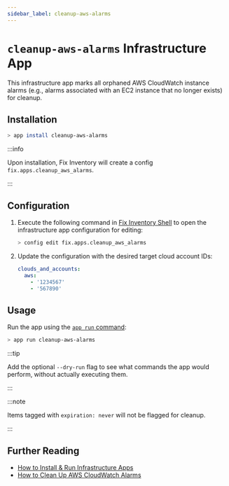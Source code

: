 ```yaml
---
sidebar_label: cleanup-aws-alarms
---
```


# `cleanup-aws-alarms` Infrastructure App

This infrastructure app marks all orphaned AWS CloudWatch instance alarms (e.g., alarms associated with an EC2 instance that no longer exists) for cleanup.

## Installation

```bash
> app install cleanup-aws-alarms
```

:::info

Upon installation, Fix Inventory will create a config `fix.apps.cleanup_aws_alarms`.

:::

## Configuration

1. Execute the following command in [Fix Inventory Shell](../components/shell.mdx) to open the infrastructure app configuration for editing:

   ```bash
   > config edit fix.apps.cleanup_aws_alarms
   ```

2. Update the configuration with the desired target cloud account IDs:

   ```yaml title="cleanup_aws_alarms configuration"
   clouds_and_accounts:
     aws:
       - '1234567'
       - '567890'
   ```

## Usage

Run the app using the [`app run` command](../cli/app/run.mdx):

```bash
> app run cleanup-aws-alarms
```

:::tip

Add the optional `--dry-run` flag to see what commands the app would perform, without actually executing them.

:::

:::note

Items tagged with `expiration: never` will not be flagged for cleanup.

:::

## Further Reading

- [How to Install & Run Infrastructure Apps](../../how-to-guides/infrastructure-apps/install-and-run-infrastructure-apps.mdx)
- [How to Clean Up AWS CloudWatch Alarms](../../how-to-guides/cleanup/clean-up-aws-cloudwatch-alarms.mdx)
